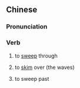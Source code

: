 {{also|掠过}}
==Chinese==
{{zh-forms|s=掠过}}

===Pronunciation===
{{zh-pron
|m=lüèguò
|cat=v
}}

===Verb===
{{zh-verb}}

# {{qualifier|of wind}} to [[sweep]] through
# {{qualifier|of a bird}} to [[skim]] over (the waves)
# {{qualifier|of an airplane}} to sweep past